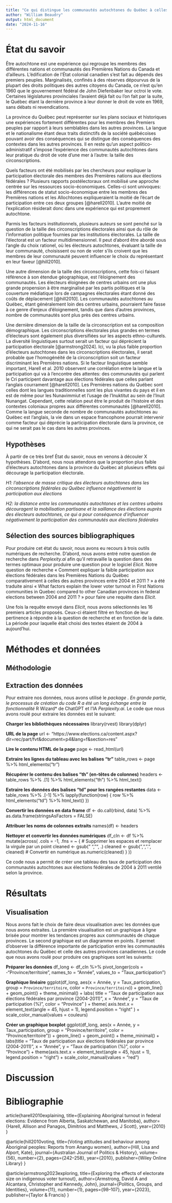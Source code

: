 ```yaml
---
title: "Ce qui distingue les communautés autochtones du Québec à celles des autres provinces: la participation aux élections fédérales de 2004 à 2011"
author: "William Beaudry"
output: html_document
date: "2024-11-16"
---
```


# État du savoir
Être autochtone est une expérience qui regroupe les membres des différentes nations et communautés des Premières Nations du Canada et d'ailleurs. L'édification de l'État colonial canadien s'est fait au dépends des premiers peuples. Marginalisés, confinés à des réserves dépourvus de la plupart des droits politiques des autres citoyens du Canada, ce n'est qu'en 1960 que le gouvernement fédéral de John Diefenbaker leur octroi le vote. Certaines législatures provinciales l'avaient déjà fait ou l'on fait par la suite, le Québec étant la dernière province à leur donner le droit de vote en 1969, sans débats ni revendications.

La province du Québec peut représenter sur les plans sociaux et historiques une expériences fortement différentes pour les membres des Premiers peuples par rapport à leurs semblables dans les autres provinces. La langue et le nationalisme étant deux traits distinctifs de la société québécoises pouvant avoir des conséquences qui se distingue des conséquences des contextes dans les autres provinces. Il en reste qu'un aspect politico-administratif s'impose l'expérience des communautés autochtones dans leur pratique du droit de vote d'une mer à l'autre: la taille des circonscriptions.

Quels facteurs ont été mobilisés par les chercheurs pour expliquer la participation électorale des membres des Premières nations aux élections fédérales ? Plusieurs rapports postélectoraux ont mobilisé une approche centrée sur les ressources socio-économiques. Celles-ci sont univoques: les différences de statut socio-économique entre les membres des Premières nations et les Allochtones expliqueraient la moitié de l'écart de participation entre ces deux groupes [@harell2010]. L'autre moitié de l'explication résiderait donc dans une expérience qui est proprement autochtone.

Parmis les facteurs institutionnels, plusieurs auteurs se sont penché sur la question de la taille des circonscriptions électorales ainsi que du rôle de l'information politique fournies par les institutions électorales. La taille de l'électorat est un facteur multidimensionnel. Il peut d'abord être abordé sous l'angle du choix rationel, où les électeurs autochtones, évaluant la taille de leur communauté, choisissent ou non de voter s'ils croivent que les membres de leur communauté peuvent influencer le choix du représentant en leur faveur [@hill2010]. 

Une autre dimension de la taille des circonscriptions, cette fois-ci faisant référence à son étendue géographique, est l'éloignement des communautés. Les électeurs éloignées de centres urbains ont une plus grande propension à être marginalisé par les partis politiques et la couverture médiatique lors de campagnes électorales étant donné des coûts de déplacement [@hill2010]. Les communautés autochtones au Québec, étant généralement loin des centres urbains, pourraient faire fasse à ce genre d'enjeux d'éloignement, tandis que dans d'autres provinces, nombre de communautés sont plus près des centres urbains.

Une dernière dimension de la taille de la circonscription est sa composition démographique. Les circonscriptions électorales plus grandes en termes d'électeurs sont également plus diversifiées sur les aspects ethno-culturels. La diversité linguistiques surtout serait un facteur qui déprécient la participation électorale [@armstrong2024]. Ici, vu la plus faible proportion d'électeurs autochtones dans les circonscriptions électorales, il serait probable que l'homogénéité de la circonscription soit un facteur discriminant les Premières nations. Si le facteur linguistique semble important, Harell et al. 2010 observent une corrélation entre la langue et la participation qui va à l'encontre des attentes: des communautés qui parlent le Cri participent davantage aux élections fédérales que celles parlant l'anglais courrament [@harell2010]. Les Premières nations du Québec sont celles dont les langues traditionnelles sont les plus vivantes du pays et il en est de même pour les Nunavimmiut et l'usage de l'Inuktitut au sein de l'Inuit Nunangat. Cependant, cette relation peut être le produit de l'histoire et des contextes coloniaux propres aux différentes communautés [@harell2010]. Comme la langue seconde de nombre de communautés autochtones au Québec est l'anglais, la vie dans un espace francophone pourrait intervenir comme facteur qui déprécie la participation électorale dans la province, ce qui ne serait pas le cas dans les autres provinces.

## Hypothèses
À partir de ce très bref État du savoir, nous en venons à découler X hypothèses. D'abord, nous nous attendons que la proportion plus faible d'électeurs autochtones dans la province du Québec ait plusieurs effets qui décourage la participation électorale.

*H1: l'absence de masse critique des électeurs autochtones dans les circonscriptions fédérales au Québec influence négativement la participation aux élections*

*H2: la distance entre les communautés autochtones et les centres urbains découragent la mobilisation partisane et la saillance des élections auprès des électeurs autochtones, ce qui a pour conséquence d'influencer négativement la participation des communautés aux élections fédérales*

## Sélection des sources bibliographiques
Pour produire cet état du savoir, nous avons eu recours à trois outils numériques de recherche. D'abord, nous avons entré notre question de recherche dans *Perplexity.ai* afin qu'il retravaille la question dans des termes optimaux pour produire une question pour le logiciel *Elicit*. Notre question de recherche « Comment expliquer la faible participation aux élections fédérales dans les Premières Nations du Québec comparativement à celles des autres provinces entre 2004 et 2011 ? » a été traduite ainsi « What factors explain the lower voter turnout in First Nations communities in Quebec compared to other Canadian provinces in federal elections between 2004 and 2011 ? » pour faire une requête dans *Elicit*.

Une fois la requête envoyé dans *Elicit*, nous avons sélectionnés les 16 premiers articles proposés. Ceux-ci étaient filtré en fonction de leur pertinence à répondre à la question de recherche et en fonction de la date. La période pour laquelle était choisi des textes étaient de 2004 à aujourd'hui.

# Méthodes et données
## Méthodologie
## Extraction des données
Pour extraire nos données, nous avons utilisé le *package \rvest*. En grande partie, le processus de création du code R a été un long échange entre la fonctionnalité *R Wizard* de ChatGPT et l'IA *Perplexity.ai*. Le code que nous avons roulé pour extraire les données est le suivant:

**Charger les bibliothèques nécessaires**
library(rvest)
library(dplyr)

**URL de la page**
url <- "https://www.elections.ca/content.aspx?dir=rec/part/fvt&document=p4&lang=f&section=res"

**Lire le contenu HTML de la page**
page <- read_html(url)

**Extraire les lignes du tableau avec les balises "tr"**
table_rows <- page %>%
  html_elements("tr")

**Récupérer le contenu des balises "th" (en-têtes de colonnes)**
headers <- table_rows %>%
  .[1] %>%
  html_elements("th") %>%
  html_text()

**Extraire les données des balises "td" pour les rangées restantes**
data <- table_rows %>%
  .[-1] %>%
  lapply(function(row) {
    row %>% html_elements("td") %>% html_text()
  })

**Convertir les données en data frame**
df <- do.call(rbind, data) %>%
  as.data.frame(stringsAsFactors = FALSE)

**Attribuer les noms de colonnes extraits**
names(df) <- headers

**Nettoyer et convertir les données numériques**
df_cln <- df %>%
  mutate(across(
    .cols = -1, 
    .fns = ~ {
      # Supprimer les espaces et remplacer la virgule par un point
      cleaned <- gsub(" ", "", .)
      cleaned <- gsub(",", ".", cleaned)
      # Convertir en numérique
      as.numeric(cleaned)
    }
  ))

Ce code nous a permit de créer une tableau des taux de participation des communautés autochtones aux élections fédérales de 2004 à 2011 ventilé selon la province.

# Résultats
## Visualisation
Nous avons fait le choix de faire deux visualisation avec les données que nous avons extraites. La première visualisation est un graphique à ligne brisée pour montrer les tendances propres aux communautés de chaque provinces. Le second graphique est un diagramme en points. Il permet d'observer la différence importante de participation entre les communautés autochtones du Québec et celle des autres provinces canadiennes. Le code que nous avons roulé pour produire ces graphiques sont les suivants:

**Préparer les données**
df_long <- df_cln %>%
  pivot_longer(cols = -"Province/territoire", names_to = "Année", values_to = "Taux_participation")

**Graphique linéaire**
ggplot(df_long, aes(x = Année, y = Taux_participation, group = `Province/territoire`, color = `Province/territoire`)) +
  geom_line() +
  geom_point() +
  theme_minimal() +
  labs(
    title = "Taux de participation aux élections fédérales par province (2004-2011)",
    x = "Année", y = "Taux de participation (%)",
    color = "Province"
  ) +
  theme(
    axis.text.x = element_text(angle = 45, hjust = 1),
    legend.position = "right"
  ) +
  scale_color_manual(values = couleurs)

**Créer un graphique boxplot**
ggplot(df_long, aes(x = Année, y = Taux_participation, group = "Province/territoire", color = "Province/territoire")) +
  geom_line() +
  geom_point() +
  theme_minimal() +
  labs(title = "Taux de participation aux élections fédérales par province (2004-2011)",
       x = "Année", y = "Taux de participation (%)",
       color = "Province") +
  theme(axis.text.x = element_text(angle = 45, hjust = 1),
        legend.position = "right") +
  scale_color_manual(values = "red")

# Discussion


# Bibliographie
article{harell2010explaining,
  title={Explaining Aboriginal turnout in federal elections: Evidence from Alberta, Saskatchewan, and Manitoba},
  author={Harell, Allison and Panagos, Dimitrios and Matthews, J Scott},
  year={2010}
}

@article{hill2010voting,
  title={Voting attitudes and behaviour among Aboriginal peoples: Reports from Anangu women},
  author={Hill, Lisa and Alport, Kate},
  journal={Australian Journal of Politics \& History},
  volume={56},
  number={2},
  pages={242--258},
  year={2010},
  publisher={Wiley Online Library}
}

@article{armstrong2023exploring,
  title={Exploring the effects of electorate size on indigenous voter turnout},
  author={Armstrong, David A and Alcantara, Christopher and Kennedy, John},
  journal={Politics, Groups, and Identities},
  volume={11},
  number={1},
  pages={98--107},
  year={2023},
  publisher={Taylor \& Francis}
}
